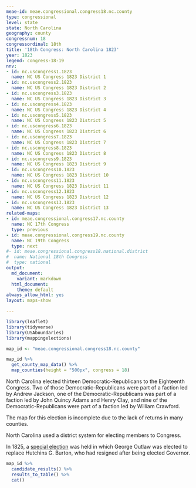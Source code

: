 ```yaml
---
meae-id: meae.congressional.congress18.nc.county
type: congressional
level: state
state: North Carolina
geography: county
congressnum: 18
congressordinal: 18th
title: '18th Congress: North Carolina 1823'
year: 1823
legend: congress-18-19
nnv:
- id: nc.uscongress1.1823
  name: NC US Congress 1823 District 1
- id: nc.uscongress2.1823
  name: NC US Congress 1823 District 2
- id: nc.uscongress3.1823
  name: NC US Congress 1823 District 3
- id: nc.uscongress4.1823
  name: NC US Congress 1823 District 4
- id: nc.uscongress5.1823
  name: NC US Congress 1823 District 5
- id: nc.uscongress6.1823
  name: NC US Congress 1823 District 6
- id: nc.uscongress7.1823
  name: NC US Congress 1823 District 7
- id: nc.uscongress8.1823
  name: NC US Congress 1823 District 8
- id: nc.uscongress9.1823
  name: NC US Congress 1823 District 9
- id: nc.uscongress10.1823
  name: NC US Congress 1823 District 10
- id: nc.uscongress11.1823
  name: NC US Congress 1823 District 11
- id: nc.uscongress12.1823
  name: NC US Congress 1823 District 12
- id: nc.uscongress13.1823
  name: NC US Congress 1823 District 13
related-maps:
- id: meae.congressional.congress17.nc.county
  name: NC 17th Congress
  type: previous
- id: meae.congressional.congress19.nc.county
  name: NC 19th Congress
  type: next
#- id: meae.congressional.congress18.national.district
#  name: National 18th Congress
#  type: national
output:
  md_document:
    variant: markdown
  html_document:
    theme: default
always_allow_html: yes
layout: maps-show

---
```


```r
library(leaflet)
library(tidyverse)
library(USAboundaries)
library(mappingelections)

map_id <- "meae.congressional.congress18.nc.county"
```

<div class="map">

```r
map_id %>%
  get_county_map_data() %>%
  map_counties(height = "500px", congress = 18)
```

</div>

North Carolina elected thirteen Democratic-Republicans to the Eighteenth Congress. Two of those Democratic-Republicans were part of a faction led by Andrew Jackson, one of the Democratic-Republicans was part of a faction led by John Quincy Adams and Henry Clay, and nine of the Democratic-Republicans were part of a faction led by William Crawford.

The map for this election is incomplete due to the lack of returns in many counties.

North Carolina used a district system for electing members to Congress. 

In 1825, a [special election](https://elections.lib.tufts.edu/catalog/tufts:nc.uscongress2.specialelection.1825) was held in which George Outlaw was elected to replace Hutchins G. Burton, who had resigned after being elected Governor. 

<div class="results-table">

```r
map_id %>%
  candidate_results() %>%
  results_to_table() %>%
  cat()
```

</div>
